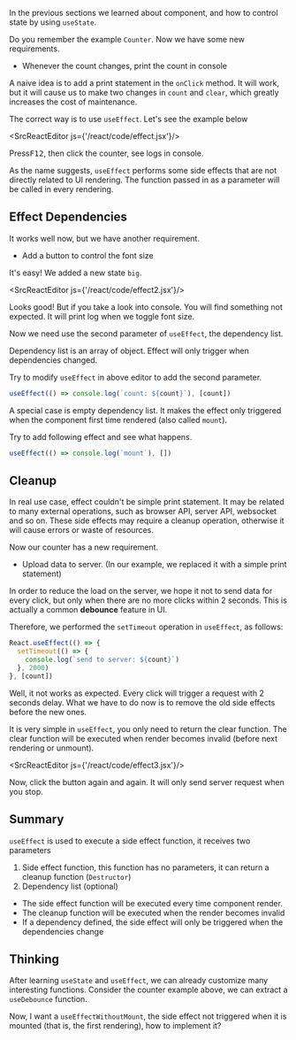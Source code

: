 
In the previous sections we learned about component, and how to control state by using `useState`.

Do you remember the example `Counter`. Now we have some new requirements.

- Whenever the count changes, print the count in console

A naive idea is to add a print statement in the `onClick` method.
It will work, but it will cause us to make two changes in `count` and `clear`,
which greatly increases the cost of maintenance.

The correct way is to use `useEffect`. Let's see the example below

<SrcReactEditor js={'/react/code/effect.jsx'}/>

Press<kbd>F12</kbd>, then click the counter, see logs in console.

As the name suggests, `useEffect` performs some side effects that are not directly related to UI rendering.
The function passed in as a parameter will be called in every rendering.

## Effect Dependencies

It works well now, but we have another requirement.

- Add a button to control the font size

It's easy! We added a new state `big`.

<SrcReactEditor js={'/react/code/effect2.jsx'}/>

Looks good! But if you take a look into console.
You will find something not expected.
It will print log when we toggle font size.

Now we need use the second parameter of `useEffect`, the dependency list.

Dependency list is an array of object. Effect will only trigger when dependencies changed.

Try to modify `useEffect` in above editor to add the second parameter.

```javascript
useEffect(() => console.log(`count: ${count}`), [count])
```

A special case is empty dependency list.
It makes the effect only triggered when the component first time rendered (also called `mount`).

Try to add following effect and see what happens.

```javascript
useEffect(() => console.log(`mount`), [])
```

## Cleanup

In real use case, effect couldn't be simple print statement.
It may be related to many external operations, such as browser API, server API, websocket and so on.
These side effects may require a cleanup operation, otherwise it will cause errors or waste of resources.

Now our counter has a new requirement.

- Upload data to server. (In our example, we replaced it with a simple print statement)

In order to reduce the load on the server, we hope it not to send data for every click,
but only when there are no more clicks within 2 seconds.
This is actually a common **debounce** feature in UI.

Therefore, we performed the `setTimeout` operation in `useEffect`, as follows:

```javascript
React.useEffect(() => {
  setTimeout(() => {
    console.log(`send to server: ${count}`)
  }, 2000)
}, [count])
```

Well, it not works as expected.
Every click will trigger a request with 2 seconds delay.
What we have to do now is to remove the old side effects before the new ones.

It is very simple in `useEffect`, you only need to return the clear function.
The clear function will be executed when render becomes invalid (before next rendering or unmount).

<SrcReactEditor js={'/react/code/effect3.jsx'}/>

Now, click the button again and again. It will only send server request when you stop.

## Summary

`useEffect` is used to execute a side effect function, it receives two parameters

1. Side effect function, this function has no parameters, it can return a cleanup function (`Destructor`)
2. Dependency list (optional)

- The side effect function will be executed every time component render.
- The cleanup function will be executed when the render becomes invalid
- If a dependency defined, the side effect will only be triggered when the dependencies change

## Thinking

After learning `useState` and `useEffect`, we can already customize many interesting functions.
Consider the counter example above, we can extract a `useDebounce` function.

Now, I want a `useEffectWithoutMount`,
the side effect not triggered when it is mounted (that is, the first rendering), how to implement it?